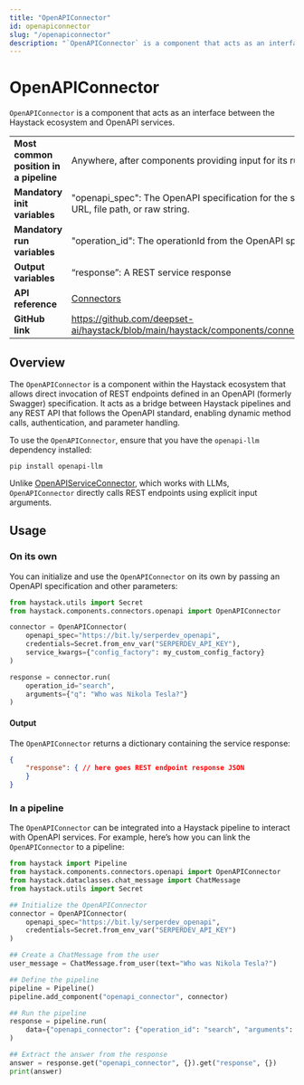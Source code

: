 ```yaml
---
title: "OpenAPIConnector"
id: openapiconnector
slug: "/openapiconnector"
description: "`OpenAPIConnector` is a component that acts as an interface between the Haystack ecosystem and OpenAPI services."
---
```


# OpenAPIConnector

`OpenAPIConnector` is a component that acts as an interface between the Haystack ecosystem and OpenAPI services.

|                                        |                                                                                                    |
| -------------------------------------- | -------------------------------------------------------------------------------------------------- |
| **Most common position in a pipeline** | Anywhere, after components providing input for its run parameters                                  |
| **Mandatory init variables**           | "openapi_spec": The OpenAPI specification for the service. Can be a URL, file path, or raw string. |
| **Mandatory run variables**            | "operation_id": The operationId from the OpenAPI spec to invoke.                                   |
| **Output variables**                   | “response”: A REST service response                                                                |
| **API reference**                      | [Connectors](/reference/connectors-api)                                                                   |
| **GitHub link**                        | https://github.com/deepset-ai/haystack/blob/main/haystack/components/connectors/openapi.py       |

## Overview

The `OpenAPIConnector` is a component within the Haystack ecosystem that allows direct invocation of REST endpoints defined in an OpenAPI (formerly Swagger) specification. It acts as a bridge between Haystack pipelines and any REST API that follows the OpenAPI standard, enabling dynamic method calls, authentication, and parameter handling.

To use the `OpenAPIConnector`, ensure that you have the `openapi-llm` dependency installed:

```shell
pip install openapi-llm
```

Unlike [OpenAPIServiceConnector](openapiserviceconnector.mdx), which works with LLMs, `OpenAPIConnector` directly calls REST endpoints using explicit input arguments.

## Usage

### On its own

You can initialize and use the `OpenAPIConnector` on its own by passing an OpenAPI specification and other parameters:

```python
from haystack.utils import Secret
from haystack.components.connectors.openapi import OpenAPIConnector

connector = OpenAPIConnector(
    openapi_spec="https://bit.ly/serperdev_openapi",
    credentials=Secret.from_env_var("SERPERDEV_API_KEY"),
    service_kwargs={"config_factory": my_custom_config_factory}
)

response = connector.run(
    operation_id="search",
    arguments={"q": "Who was Nikola Tesla?"}
)
```

#### Output

The `OpenAPIConnector` returns a dictionary containing the service response:

```json
{
    "response": { // here goes REST endpoint response JSON
    }
}
```

### In a pipeline

The `OpenAPIConnector` can be integrated into a Haystack pipeline to interact with OpenAPI services. For example, here’s how you can link the `OpenAPIConnector` to a pipeline:

```python
from haystack import Pipeline
from haystack.components.connectors.openapi import OpenAPIConnector
from haystack.dataclasses.chat_message import ChatMessage
from haystack.utils import Secret

## Initialize the OpenAPIConnector
connector = OpenAPIConnector(
    openapi_spec="https://bit.ly/serperdev_openapi",
    credentials=Secret.from_env_var("SERPERDEV_API_KEY")
)

## Create a ChatMessage from the user
user_message = ChatMessage.from_user(text="Who was Nikola Tesla?")

## Define the pipeline
pipeline = Pipeline()
pipeline.add_component("openapi_connector", connector)

## Run the pipeline
response = pipeline.run(
    data={"openapi_connector": {"operation_id": "search", "arguments": {"q": user_message.text}}}
)

## Extract the answer from the response
answer = response.get("openapi_connector", {}).get("response", {})
print(answer)
```
